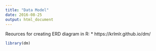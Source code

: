 ```yaml
---
title: "Data Model"
date: 2016-08-25
output: html_document
---
```


Reources for creating ERD diagram in R:
* https://krlmlr.github.io/dm/

```r
library(dm)
```
